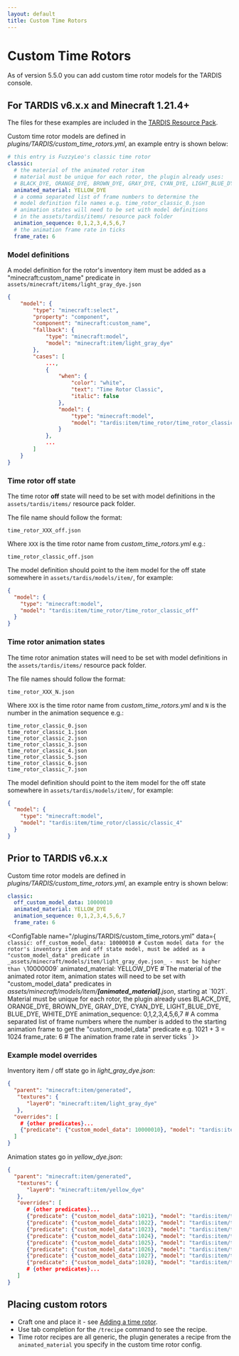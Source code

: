 ```yaml
---
layout: default
title: Custom Time Rotors
---
```



# Custom Time Rotors

As of version 5.5.0 you can add custom time rotor models for the TARDIS console.

## For TARDIS v6.x.x and Minecraft 1.21.4+

The files for these examples are included in the [TARDIS Resource Pack](https://github.com/eccentricdevotion/TARDIS-Resource-Pack).

Custom time rotor models are defined in _plugins/TARDIS/custom\_time\_rotors.yml_, an example entry is shown below:

```yaml title="/plugins/TARDIS/custom_time_rotors.yml"
# this entry is FuzzyLeo's classic time rotor
classic:
  # the material of the animated rotor item
  # material must be unique for each rotor, the plugin already uses:
  # BLACK_DYE, ORANGE_DYE, BROWN_DYE, GRAY_DYE, CYAN_DYE, LIGHT_BLUE_DYE, BLUE_DYE, WHITE_DYE
  animated_material: YELLOW_DYE
  # a comma separated list of frame numbers to determine the
  # model definition file names e.g. time_rotor_classic_0.json
  # animation states will need to be set with model definitions
  # in the assets/tardis/items/ resource pack folder
  animation_sequence: 0,1,2,3,4,5,6,7
  # the animation frame rate in ticks
  frame_rate: 6
```

### Model definitions

A model definition for the rotor's inventory item must be added as a "minecraft:custom_name" predicate in `assets/minecraft/items/light_gray_dye.json`

```json title="assets/minecraft/items/light_gray_dye.json"
{
    "model": {
        "type": "minecraft:select",
        "property": "component",
        "component": "minecraft:custom_name",
        "fallback": {
            "type": "minecraft:model",
            "model": "minecraft:item/light_gray_dye"
        },
        "cases": [
            ...,
            {
                "when": {
                    "color": "white",
                    "text": "Time Rotor Classic",
                    "italic": false
                },
                "model": {
                    "type": "minecraft:model",
                    "model": "tardis:item/time_rotor/time_rotor_classic_off"
                }
            },
            ...
        ]
    }
}
```

### Time rotor off state

The time rotor **off** state will need to be set with model definitions in the `assets/tardis/items/` resource pack folder.

The file name should follow the format:

`time_rotor_XXX_off.json`

Where `XXX` is the time rotor name from _custom_time_rotors.yml_ e.g.:

`time_rotor_classic_off.json`

The model definition should point to the item model for the off state somewhere in `assets/tardis/models/item/`, for example:

```json title="assets/tardis/items/time_rotor_classic_off.json"
{
  "model": {
    "type": "minecraft:model",
    "model": "tardis:item/time_rotor/time_rotor_classic_off"
  }
}
```

### Time rotor animation states

The time rotor animation states will need to be set with model definitions in the `assets/tardis/items/` resource pack folder.

The file names should follow the format:

`time_rotor_XXX_N.json`

Where `XXX` is the time rotor name from _custom_time_rotors.yml_ and `N` is the number in the animation sequence e.g.:

```
time_rotor_classic_0.json
time_rotor_classic_1.json
time_rotor_classic_2.json
time_rotor_classic_3.json
time_rotor_classic_4.json
time_rotor_classic_5.json
time_rotor_classic_6.json
time_rotor_classic_7.json
```

The model definition should point to the item model for the off state somewhere in `assets/tardis/models/item/`, for example:

```json title="assets/tardis/items/time_rotor_classic_4.json"
{
  "model": {
    "type": "minecraft:model",
    "model": "tardis:item/time_rotor/classic/classic_4"
  }
}
```

## Prior to TARDIS v6.x.x

Custom time rotor models are defined in _plugins/TARDIS/custom\_time\_rotors.yml_, an example entry is shown below:

```yaml title="/plugins/TARDIS/custom_time_rotors.yml"
classic:
  off_custom_model_data: 10000010
  animated_material: YELLOW_DYE
  animation_sequence: 0,1,2,3,4,5,6,7
  frame_rate: 6
```

<ConfigTable name="/plugins/TARDIS/custom_time_rotors.yml" data={
    `classic:
      off_custom_model_data: 10000010 # Custom model data for the rotor's inventory item and off state model, must be added as a "custom_model_data" predicate in _assets/minecraft/models/item/light_gray_dye.json_ - must be higher than \`10000009\`
      animated_material: YELLOW_DYE # The material of the animated rotor item, animation states will need to be set with "custom_model_data" predicates in _assets/minecraft/models/item/**[animated_material]**.json_, starting at \`1021\`. Material must be unique for each rotor, the plugin already uses BLACK_DYE, ORANGE_DYE, BROWN_DYE, GRAY_DYE, CYAN_DYE, LIGHT_BLUE_DYE, BLUE_DYE, WHITE_DYE
      animation_sequence: 0,1,2,3,4,5,6,7 # A comma separated list of frame numbers where the number is added to the starting animation frame to get the "custom_model_data" predicate e.g. 1021 + 3 = 1024
      frame_rate: 6 # The animation frame rate in server ticks
    `
}>

</ConfigTable>

### Example model overrides

Inventory item / off state go in _light\_gray\_dye.json_:

```json title="assets/minecraft/models/item/light_gray_dye.json"
{
  "parent": "minecraft:item/generated",
   "textures": {
      "layer0": "minecraft:item/light_gray_dye"
   },
  "overrides": [
    # {other predicates}...
    {"predicate": {"custom_model_data": 10000010}, "model": "tardis:item/time_rotor/classic/classic_0"}
  ]
}
```

Animation states go in _yellow\_dye.json_:

```json title="assets/minecraft/models/item/yellow_dye.json"
{
  "parent": "minecraft:item/generated",
   "textures": {
      "layer0": "minecraft:item/yellow_dye"
   },
   "overrides": [
      # {other predicates}...
      {"predicate": {"custom_model_data":1021}, "model": "tardis:item/time_rotor/classic/classic_0"},
      {"predicate": {"custom_model_data":1022}, "model": "tardis:item/time_rotor/classic/classic_1"},
      {"predicate": {"custom_model_data":1023}, "model": "tardis:item/time_rotor/classic/classic_2"},
      {"predicate": {"custom_model_data":1024}, "model": "tardis:item/time_rotor/classic/classic_3"},
      {"predicate": {"custom_model_data":1025}, "model": "tardis:item/time_rotor/classic/classic_4"},
      {"predicate": {"custom_model_data":1026}, "model": "tardis:item/time_rotor/classic/classic_5"},
      {"predicate": {"custom_model_data":1027}, "model": "tardis:item/time_rotor/classic/classic_6"},
      {"predicate": {"custom_model_data":1028}, "model": "tardis:item/time_rotor/classic/classic_7"},
      # {other predicates}...
   ]
}
```

## Placing custom rotors

- Craft one and place it - see [Adding a time rotor](time-rotor#adding-a-time-rotor).
- Use tab completion for the `/trecipe` command to see the recipe.
- Time rotor recipes are all generic, the plugin generates a recipe from the `animated_material` you specify in the custom time rotor config.
